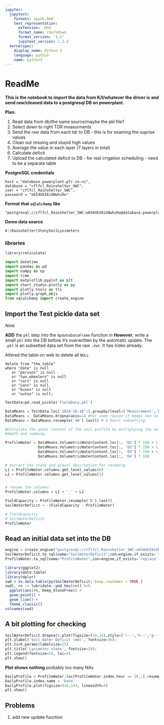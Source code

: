 ```yaml
---
jupyter:
  jupytext:
    formats: ipynb,Rmd
    text_representation:
      extension: .Rmd
      format_name: rmarkdown
      format_version: '1.1'
      jupytext_version: 1.2.4
  kernelspec:
    display_name: Python 3
    language: python
    name: python3
---
```


# ReadMe

**This is the notebook to import the data from K/I/whatever the driver is and send raw/cleaned data to a postgresql DB on powerplant.**

**Plan:**

1. Read data from db/the same source/maybe the pkl file? 
2. Select down to right TDR measurments
3. Send the raw data from each tdr to DB - this is for examing the suprise values 
4. Clean out missing and stupid high values
5. Average the value in each layer (7 layers in total)
6. Calculate deficit 
7. Upload the calculated deficit to DB - for real irrigation scheduling - need to be a separate table 

**PostgreSQL credentials**

    host = "database.powerplant.pfr.co.nz",
    database = "cflfcl_Rainshelter_SWC",
    user = "cflfcl_Rainshelter_SWC",
    password = "o654UkI6iGNwhzHu"
    
**Format that `sqlalchemy` like**
    
    "postgresql://cflfcl_Rainshelter_SWC:o654UkI6iGNwhzHu@database.powerplant.pfr.co.nz/cflfcl_Rainshelter_SWC"
    
**Demo data source**

    K:\Rainshelter\StonySoilLysimeters


### libraries
```r
library(reticulate)
```


```python
import datetime
import pandas as pd
import numpy as np
import time 
import matplotlib.pyplot as plt
import chart_studio.plotly as py
import plotly.tools as tls
import plotly.graph_objs
from sqlalchemy import create_engine
```

## Import the Test pickle data set

_Note_

**ADD** the `pkl` step into the `UpdateDataFrame` function in []()
**However**, write a small `pkl` into the DB before it's overwritten by the automatic update. 
The `.pkl` is an subsetted data set from the raw `.dat`.
It has index already.


Altered the table on web to delete all `NULL`

```
delete from "the_table"
where "date" is null
   or "persons" is null
   or "two_wheelers" is null
   or "cars" is null
   or "vans" is null
   or "buses" is null
   or "autos" is null;
```

```python
TestData=pd.read_pickle('FieldData.pkl')
```

```python
DataMeans = TestData.loc['2018-10-10':].groupby(level=['Measurement','Depth','Gravels','Stones'],axis=1).mean()
DataMeans =  DataMeans.dropna(axis=1) #For some reason it keeps non valid combinations in so need to extract with this function
DataMeans = DataMeans.resample('4H').last() # 4 hours subsetting

#Calculate the water content of the soil profile by multiplying the volumetric water content by each layers
#depth and summing. 

ProfileWater = DataMeans.VolumetricWaterContent.loc[:, 'D1'] * 150 + \
               DataMeans.VolumetricWaterContent.loc[:, 'D2'] * 150 + \
               DataMeans.VolumetricWaterContent.loc[:, 'D3'] * 150 + \
               DataMeans.VolumetricWaterContent.loc[:, 'D4'] * 150 

# extract the stone and gravel description for renaming
L1 = ProfileWater.columns.get_level_values(0)
L2 = ProfileWater.columns.get_level_values(1)


# rename the columns
ProfileWater.columns = L1 + '_' + L2

FieldCapacity = ProfileWater.resample('D').last()
SoilWaterDeficit = -(FieldCapacity - ProfileWater)
```

```python

# FieldCapacity
# SoilWaterDeficit
ProfileWater
```

## Read an initial data set into the DB

```python
engine = create_engine("postgresql://cflfcl_Rainshelter_SWC:o654UkI6iGNwhzHu@database.powerplant.pfr.co.nz/cflfcl_Rainshelter_SWC")
SoilWaterDeficit.to_sql(name="SoilWaterDeficit",con=engine,if_exists='replace' ) # will over write db
ProfileWater.to_sql(name="ProfileWater",con=engine,if_exists='replace' ) # will over write db
```


```r
library(ggplot2)
library(data.table)
library(dplyr)
swd = as.data.table(py$SoilWaterDeficit, keep.rownames = TRUE )
swd[, rn := lubridate::ymd_hms(rn)] %>% 
  ggplot(aes(rn, Deep_StoneFree)) +
  geom_point() +
  geom_line() +
  theme_classic()
colnames(swd)
```

## A bit plotting for checking

```python
SoilWaterDeficit.dropna().plot(figsize=(18,14),style=['r--','b--','g--','r-','b-','g-'], linewidth=4)
plt.ylabel('Soil Water Deficit (mm)', fontsize=36);
plt.tick_params(labelsize=25)
plt.title('Lysimeter stone', fontsize=28);
plt.legend(fontsize=24, loc=4)
plt.show()
```

**Plot shows nothing**
probably too many NAs


```python
DailyProfile = ProfileWater.loc[ProfileWater.index.hour == 20,:].resample('D').mean()
DailyProfile.index.name = 'Date'
DailyProfile.plot(figsize=(18,14), linewidth=4)
plt.show()
```



## Problems

1. add new update function 
